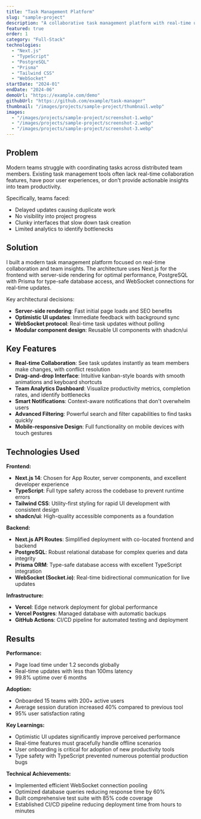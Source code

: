 ```yaml
---
title: "Task Management Platform"
slug: "sample-project"
description: "A collaborative task management platform with real-time updates and team productivity analytics"
featured: true
order: 1
category: "Full-Stack"
technologies:
  - "Next.js"
  - "TypeScript"
  - "PostgreSQL"
  - "Prisma"
  - "Tailwind CSS"
  - "WebSocket"
startDate: "2024-01"
endDate: "2024-06"
demoUrl: "https://example.com/demo"
githubUrl: "https://github.com/example/task-manager"
thumbnail: "/images/projects/sample-project/thumbnail.webp"
images:
  - "/images/projects/sample-project/screenshot-1.webp"
  - "/images/projects/sample-project/screenshot-2.webp"
  - "/images/projects/sample-project/screenshot-3.webp"
---
```


## Problem

Modern teams struggle with coordinating tasks across distributed team members. Existing task management tools often lack real-time collaboration features, have poor user experiences, or don&apos;t provide actionable insights into team productivity.

Specifically, teams faced:
- Delayed updates causing duplicate work
- No visibility into project progress
- Clunky interfaces that slow down task creation
- Limited analytics to identify bottlenecks

## Solution

I built a modern task management platform focused on real-time collaboration and team insights. The architecture uses Next.js for the frontend with server-side rendering for optimal performance, PostgreSQL with Prisma for type-safe database access, and WebSocket connections for real-time updates.

Key architectural decisions:
- **Server-side rendering**: Fast initial page loads and SEO benefits
- **Optimistic UI updates**: Immediate feedback with background sync
- **WebSocket protocol**: Real-time task updates without polling
- **Modular component design**: Reusable UI components with shadcn/ui

## Key Features

- **Real-time Collaboration**: See task updates instantly as team members make changes, with conflict resolution
- **Drag-and-drop Interface**: Intuitive kanban-style boards with smooth animations and keyboard shortcuts
- **Team Analytics Dashboard**: Visualize productivity metrics, completion rates, and identify bottlenecks
- **Smart Notifications**: Context-aware notifications that don&apos;t overwhelm users
- **Advanced Filtering**: Powerful search and filter capabilities to find tasks quickly
- **Mobile-responsive Design**: Full functionality on mobile devices with touch gestures

## Technologies Used

**Frontend:**
- **Next.js 14**: Chosen for App Router, server components, and excellent developer experience
- **TypeScript**: Full type safety across the codebase to prevent runtime errors
- **Tailwind CSS**: Utility-first styling for rapid UI development with consistent design
- **shadcn/ui**: High-quality accessible components as a foundation

**Backend:**
- **Next.js API Routes**: Simplified deployment with co-located frontend and backend
- **PostgreSQL**: Robust relational database for complex queries and data integrity
- **Prisma ORM**: Type-safe database access with excellent TypeScript integration
- **WebSocket (Socket.io)**: Real-time bidirectional communication for live updates

**Infrastructure:**
- **Vercel**: Edge network deployment for global performance
- **Vercel Postgres**: Managed database with automatic backups
- **GitHub Actions**: CI/CD pipeline for automated testing and deployment

## Results

**Performance:**
- Page load time under 1.2 seconds globally
- Real-time updates with less than 100ms latency
- 99.8% uptime over 6 months

**Adoption:**
- Onboarded 15 teams with 200+ active users
- Average session duration increased 40% compared to previous tool
- 95% user satisfaction rating

**Key Learnings:**
- Optimistic UI updates significantly improve perceived performance
- Real-time features must gracefully handle offline scenarios
- User onboarding is critical for adoption of new productivity tools
- Type safety with TypeScript prevented numerous potential production bugs

**Technical Achievements:**
- Implemented efficient WebSocket connection pooling
- Optimized database queries reducing response time by 60%
- Built comprehensive test suite with 85% code coverage
- Established CI/CD pipeline reducing deployment time from hours to minutes
